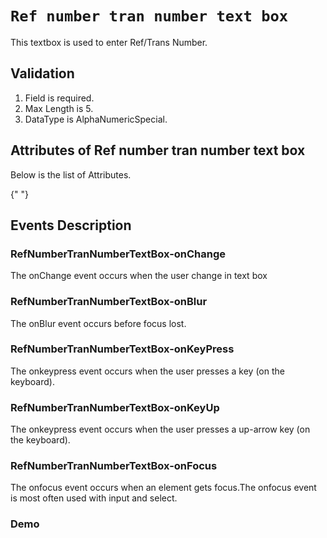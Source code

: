 <!-- Custom-MDX-Documentation.mdx -->


# `Ref number tran number text box`

This textbox is used to enter Ref/Trans Number.

## Validation

1. Field is required.
2. Max Length is 5.
3. DataType is AlphaNumericSpecial.

## Attributes of Ref number tran number text box

Below is the list of Attributes.

<ArgsTable of={RefNumberTranNumberTextBox} />{" "}

## Events Description

### RefNumberTranNumberTextBox-onChange

The onChange event occurs when the user change in text box

### RefNumberTranNumberTextBox-onBlur

The onBlur event occurs before focus lost.

### RefNumberTranNumberTextBox-onKeyPress

The onkeypress event occurs when the user presses a key (on the keyboard).

### RefNumberTranNumberTextBox-onKeyUp

The onkeypress event occurs when the user presses a up-arrow key (on the keyboard).

### RefNumberTranNumberTextBox-onFocus

The onfocus event occurs when an element gets focus.The onfocus event is most often used with input and select.

### Demo

<Canvas>
  <Story id="refnumbertrannumbertextbox--primary" />
</Canvas>

